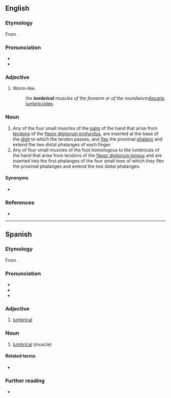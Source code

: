 ==English==

===Etymology===
From {{etyl|la|en}} {{m|la|lumbricus||intestinal worm, earth worm}}.

===Pronunciation===

* {{IPA|en|/ˈlʌm.brɪk.əl/}}
* {{hyphenation|en|lum|bric|al}}

===Adjective===
{{en-adj|-}}

# Worm-like.
#: ''the '''lumbrical''' muscles of the forearm or of the roundworm ''[[Ascaris lumbricoides]]''.''

===Noun===
{{en-noun}}

# Any of the four small muscles of the [[palm]] of the hand that arise from [[tendons]] of the [[flexor digitorum profundus]], are inserted at the base of the [[digit]] to which the tendon passes, and [[flex]] the proximal [[phalanx]] and extend the two distal phalanges of each finger.
# Any of four small muscles of the foot homologous to the lumbricals of the hand that arise from tendons of the [[flexor digitorum longus]] and are inserted into the first phalanges of the four small toes of which they flex the proximal phalanges and extend the two distal phalanges.
{{attn|en|possibly shorten/condense defs}}
====Synonyms====
* {{link|en|lumbricalis|||pos=|tr=}}

===References===

* {{R:Merriam-Webster Online}}

----

==Spanish==

===Etymology===
From {{der|es|la|lumbrīcus|t=earth worm}}.

===Pronunciation===
* {{es-IPA}}
* {{rhymes|es|al}}
* {{hyph|es|lum|bri|cal}}

===Adjective===
{{es-adj|pl=lumbricales}}

# [[#English|lumbrical]]

===Noun===
{{es-noun|m}}

# {{lb|es|anatomy}} [[#English|lumbrical]] (muscle)

====Related terms====
* {{l|es|lombriz}}

===Further reading===
* {{R:DRAE 2001}}
